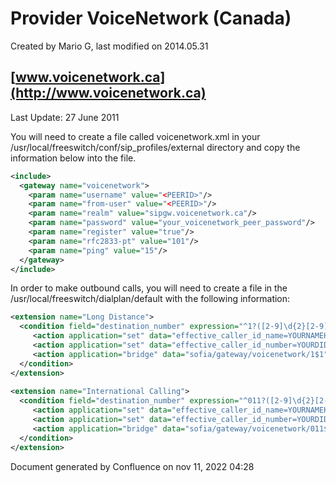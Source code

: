 
# Provider VoiceNetwork (Canada) 

 Created by  Mario G, last modified on 2014.05.31

## [www.voicenetwork.ca](http://www.voicenetwork.ca)

Last Update: 27 June 2011

You will need to create a file called voicenetwork.xml in your /usr/local/freeswitch/conf/sip\_profiles/external directory and copy the information below into the file.

```xml
<include>
  <gateway name="voicenetwork">
    <param name="username" value="<PEERID>"/>
    <param name="from-user" value="<PEERID>"/>
    <param name="realm" value="sipgw.voicenetwork.ca"/>
    <param name="password" value="your_voicenetwork_peer_password"/>
    <param name="register" value="true"/>
    <param name="rfc2833-pt" value="101"/>
    <param name="ping" value="15"/>
  </gateway>
</include>
```

In order to make outbound calls, you will need to create a file in the /usr/local/freeswitch/dialplan/default with the following information:

```xml
<extension name="Long Distance">
  <condition field="destination_number" expression="^1?([2-9]\d{2}[2-9]\d{6})$">
     <action application="set" data="effective_caller_id_name=YOURNAMEHERE"/>
     <action application="set" data="effective_caller_id_number=YOURDIDHERE"/>
     <action application="bridge" data="sofia/gateway/voicenetwork/1$1"/>
  </condition>
</extension>
 
<extension name="International Calling">
  <condition field="destination_number" expression="^011?([2-9]\d{2}[2-9]\d{6})$">
     <action application="set" data="effective_caller_id_name=YOURNAMEHERE"/>
     <action application="set" data="effective_caller_id_number=YOURDIDHERE"/>
     <action application="bridge" data="sofia/gateway/voicenetwork/011$1"/>
  </condition>
</extension>
```

Document generated by Confluence on nov 11, 2022 04:28
